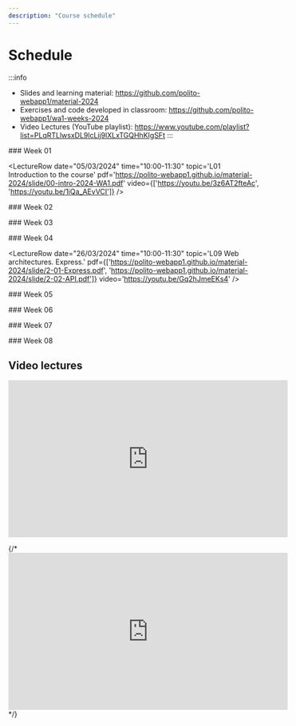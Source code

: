 ```yaml
---
description: "Course schedule"
---
```




# Schedule

:::info
- Slides and learning material: https://github.com/polito-webapp1/material-2024
- Exercises and code developed in classroom: https://github.com/polito-webapp1/wa1-weeks-2024
- Video Lectures (YouTube playlist): https://www.youtube.com/playlist?list=PLqRTLlwsxDL9lcLij9lXLxTGQHhKIgSFt
:::

<LectureTable defaultTeacher="Fulvio Corno" defaultType="Lecture" showMaterial={true} language='EN'>

<LectureDivider>
### Week 01
</LectureDivider>


<LectureRow
    date="05/03/2024" time="10:00-11:30"
    topic='L01 Introduction to the course'
    pdf='https://polito-webapp1.github.io/material-2024/slide/00-intro-2024-WA1.pdf'
    video={['https://youtu.be/3z6AT2fteAc', 'https://youtu.be/1iQa_AEvVCI']}
/>

<LectureRow
    date="05/03/2024" time="11:30-13:00"
    topic='L02 Introduction to JavaScript'
    pdf='https://polito-webapp1.github.io/material-2024/slide/1-01-javascript-basics.pdf'
    video='https://youtu.be/8mxDWg3O0-M'
/>

<LectureRow
    date="07/03/2024" time="08:30-10:00"
    topic='L03 JavaScript Exercises on Arrays and Strings'
    type='Exercise'
    github='https://github.com/polito-webapp1/wa1-weeks-2024/blob/main/week01/exercises.md'
    video='https://youtu.be/xFfRqY85RQc'
/>

<LectureRow
    date="07/03/2024" time="10:00-11:30"
    topic='L04 JavaScript Objects and Functions'
    pdf='https://polito-webapp1.github.io/material-2024/slide/1-02-javascript-objects-functions.pdf'
    video='https://youtu.be/YpjdzeCe8sw'
/>

<LectureRow
    topic='Week 01 exercises'
    github='https://github.com/polito-webapp1/wa1-weeks-2024/tree/main/week01'
    teacher='' type=''
/>

<LectureDivider>
### Week 02
</LectureDivider>

<LectureRow
    date="12/03/2024" time="10:00-11:30"
    topic='L05 Constructor Functions. Callbacks. Exercise 3.'
    github='https://github.com/polito-webapp1/wa1-weeks-2024/blob/main/week02/exercise%203.md'
    video='https://youtu.be/uupGl6dcZJo'
/>  

<LectureRow
    date="12/03/2024" time="11:30-13:00"
    topic='L06 Functional programming. Exercise 3.'
    pdf='https://polito-webapp1.github.io/material-2024/slide/1-03-javascript-async-programming.pdf'
    video='https://youtu.be/xFSsudR-Buc'
/>

<LectureRow
    date="14/03/2024" time=""
    type='Lab'
    topic='Overall labs specification'
    teacher=''
    pdf='https://polito-webapp1.github.io/lab-2024/00-overall-labs-specification/overall-labs-specification.pdf'
/>

<LectureRow
    date="14/03/2024" time="08:30-10:00"
    type='Lab'
    topic='Lab 01 - Group 1'
    teacher='Juan Pablo Sáenz'
    pdf='https://polito-webapp1.github.io/lab-2024/lab01-node/lab01-getting-started-node.pdf'
    github='https://github.com/polito-webapp1/lab-2024/tree/main/lab01-node'
/>

<LectureRow
    date="14/03/2024" time="10:00-11:30"
    type='Lab'
    topic='Lab 01 - Group 2'
    teacher='Juan Pablo Sáenz'
    pdf='https://polito-webapp1.github.io/lab-2024/lab01-node/lab01-getting-started-node.pdf'
    github='https://github.com/polito-webapp1/lab-2024/tree/main/lab01-node'
/>

<LectureRow
    date="14/03/2024" time="10:00-11:30"
    type='Lab'
    topic='Lab 01 - Group 3'
    teacher='Luca Pezzolla'
    pdf='https://polito-webapp1.github.io/lab-2024/lab01-node/lab01-getting-started-node.pdf'
    github='https://github.com/polito-webapp1/lab-2024/tree/main/lab01-node'
/>

<LectureRow
    topic='Week 02 exercises'
    teacher='' type=''
    github='https://github.com/polito-webapp1/wa1-weeks-2024/tree/main/week02'
/>

<LectureDivider>
### Week 03
</LectureDivider>

<LectureRow
    date="19/03/2024" time="10:00-11:30"
    topic='L07 JavaScript Asynchronous Programming. Interfacing with SQLite.'
    video='https://youtu.be/lPbGHkCgSuQ'
/>

<LectureRow
    date="19/03/2024" time="11:30-13:00"
    topic='L08 Promises. Exercise on Asynchronous Programming.'
    github='https://github.com/polito-webapp1/wa1-weeks-2024/blob/main/week03/exercise%204.md'
    video='https://youtu.be/0cI_KmgfIRo'
/>

<LectureRow
    date="21/03/2024" time="08:30-10:00"
    type='Lab'
    topic='Lab 02 - Group 1'
    teacher='Juan Pablo Sáenz'
    pdf='https://polito-webapp1.github.io/lab-2024/lab02-node-database/lab02-node-database.pdf'
    github='https://github.com/polito-webapp1/lab-2024/tree/main/lab02-node-database'
/>

<LectureRow
    date="21/03/2024" time="10:00-11:30"
    type='Lab'
    topic='Lab 02 - Group 2'
    teacher='Juan Pablo Sáenz'
    pdf='https://polito-webapp1.github.io/lab-2024/lab02-node-database/lab02-node-database.pdf'
    github='https://github.com/polito-webapp1/lab-2024/tree/main/lab02-node-database'
/>

<LectureRow
    date="12/03/2024" time="10:00-11:30"
    type='Lab'
    topic='Lab 02 - Group 3'
    teacher='Luca Pezzolla'
    pdf='https://polito-webapp1.github.io/lab-2024/lab02-node-database/lab02-node-database.pdf'
    github='https://github.com/polito-webapp1/lab-2024/tree/main/lab02-node-database'
/>

<LectureRow
    topic='Week 03 exercises'
    teacher='' type=''
    github='https://github.com/polito-webapp1/wa1-weeks-2024/tree/main/week03'
/>

<LectureDivider>
### Week 04
</LectureDivider>

<LectureRow
    date="26/03/2024" time="10:00-11:30"
    topic='L09 Web architectures. Express.'
    pdf={['https://polito-webapp1.github.io/material-2024/slide/2-01-Express.pdf', 'https://polito-webapp1.github.io/material-2024/slide/2-02-API.pdf']}
    video='https://youtu.be/Gq2hJmeEKs4'
/>

<LectureRow
    date="26/03/2024" time="11:30-13:00"
    topic='L10 HTTP APIs. Exercise on API design.'
    github='https://github.com/polito-webapp1/wa1-weeks-2024/tree/main/week04'
    video='https://youtu.be/MMiuBLZsMco'
/>

<LectureRow
    type="🐰" teacher="" variant="info"
    topic='Easter Vacations'
/>

<LectureRow
    date="04/04/2024" time="08:30-10:00"
    type='Lab'
    topic='Lab 03 - Group 1'
    teacher='Juan Pablo Sáenz'
    pdf='https://polito-webapp1.github.io/lab-2024/lab03-express/lab03-express.pdf'
    github='https://github.com/polito-webapp1/lab-2024/tree/main/lab03-express'
/>

<LectureRow
    date="04/04/2024" time="10:00-11:30"
    type='Lab'
    topic='Lab 03 - Group 2'
    teacher='Juan Pablo Sáenz'
    pdf='https://polito-webapp1.github.io/lab-2024/lab03-express/lab03-express.pdf'
    github='https://github.com/polito-webapp1/lab-2024/tree/main/lab03-express'
/>

<LectureRow
    date="04/04/2024" time="10:00-11:30"
    type='Lab'
    topic='Lab 03 - Group 3'
    teacher='Luca Pezzolla'
    pdf='https://polito-webapp1.github.io/lab-2024/lab03-express/lab03-express.pdf'
    github='https://github.com/polito-webapp1/lab-2024/tree/main/lab03-express'
/>

<LectureRow
    topic='Week 04 exercises'
    teacher='' type=''
    github='https://github.com/polito-webapp1/wa1-weeks-2024/tree/main/week04'
/>

<LectureDivider>
### Week 05
</LectureDivider>

<LectureRow
    date="09/04/2024" time=""
    type='Reading'
    topic='HTML and CSS'
    pdf='https://polito-webapp1.github.io/material-2024/readings/3-0-reading-html-css.pdf'
/>


<LectureRow
    date="09/04/2024" time="10:00-11:30"
    topic='L11 Exercise on HTML, CSS and Bootstrap'
    type='Exercise'
    github='https://github.com/polito-webapp1/wa1-weeks-2024/blob/main/week05/exercise%206.md'
    video='https://youtu.be/4nEUaNJnUjg'
/>

<LectureRow
    date="09/04/2024" time="11:30-13:00"
    topic='L12 Javascript in the browser'
    pdf='https://polito-webapp1.github.io/material-2024/slide/3-01-JS-browser.pdf'
    video='https://youtu.be/m64hXq2JQ58'
/>

<LectureRow
    date="11/04/2024" time="08:30-10:00"
    type='Lab'
    topic='Lab 04 - Group 1'
    teacher='Juan Pablo Sáenz'
    pdf='https://polito-webapp1.github.io/lab-2024/lab04-html-css/lab04-html-css.pdf'
/>

<LectureRow
    date="11/04/2024" time="10:00-11:30"
    type='Lab'
    topic='Lab 04 - Group 2'
    teacher='Juan Pablo Sáenz'
    pdf='https://polito-webapp1.github.io/lab-2024/lab04-html-css/lab04-html-css.pdf'
/>

<LectureRow
    date="11/04/2024" time="10:00-11:30"
    type='Lab'
    topic='Lab 04 - Group 3'
    teacher='Luca Pezzolla'
    pdf='https://polito-webapp1.github.io/lab-2024/lab04-html-css/lab04-html-css.pdf'
/>

<LectureDivider>
### Week 06
</LectureDivider>

<LectureRow
    date="16/04/2024" time="10:00-11:30"
    topic='L13 Exercise on Javascript in the browser'
    type='Exercise'
    github='https://github.com/polito-webapp1/wa1-weeks-2024/blob/main/week06/exercise%207.md'
/>

<LectureRow
    date="16/04/2024" time="11:30-13:00"
    topic='L14 Exercise on Javascript in the browser'
/>

<LectureRow
    date="18/04/2024" time="08:30-10:00"
    type='Lab'
    topic='Lab 05 - Group 1'
    teacher='Juan Pablo Sáenz'
/>

<LectureRow
    date="18/04/2024" time="10:00-11:30"
    type='Lab'
    topic='Lab 05 - Group 2'
    teacher='Juan Pablo Sáenz'
/>

<LectureRow
    date="18/04/2024" time="10:00-11:30"
    type='Lab'
    topic='Lab 05 - Group 3 -- THIS WEEK GROUP 3 IS MERGED WITH GROUP 2 (In Room R2B)'
    teacher='Juan Pablo Sáenz'
/>

<LectureDivider>
### Week 07
</LectureDivider>

<LectureRow
    date="23/04/2024" time="10:00-11:30"
    topic='L15'
    type='Exercise'
    teacher='Juan Pablo Sáenz'
/>

<LectureRow
    date="23/04/2024" time="11:30-13:00"
    topic='L16'
    teacher='Juan Pablo Sáenz'
/>

<LectureRow
    date="25/04/2024" time=""
    type="🌴" teacher="" variant="info"
    topic='Vacations'
/>

<LectureDivider>
### Week 08
</LectureDivider>





</LectureTable>

## Video lectures

<iframe width="560" height="315" src="https://www.youtube.com/embed/videoseries?list=PLqRTLlwsxDL9lcLij9lXLxTGQHhKIgSFt" title="YouTube video player" frameborder="0" allow="accelerometer; autoplay; clipboard-write; encrypted-media; gyroscope; picture-in-picture; web-share" allowfullscreen></iframe>

{/* <iframe width="560" height="315" src="https://www.youtube-nocookie.com/embed/videoseries?list=PLqRTLlwsxDL8WgeiSZVJzjEr1f9aHy2gz" title="YouTube video player" frameBorder="0" allow="accelerometer; autoplay; clipboard-write; encrypted-media; gyroscope; picture-in-picture; web-share" allowFullScreen></iframe>  */}
